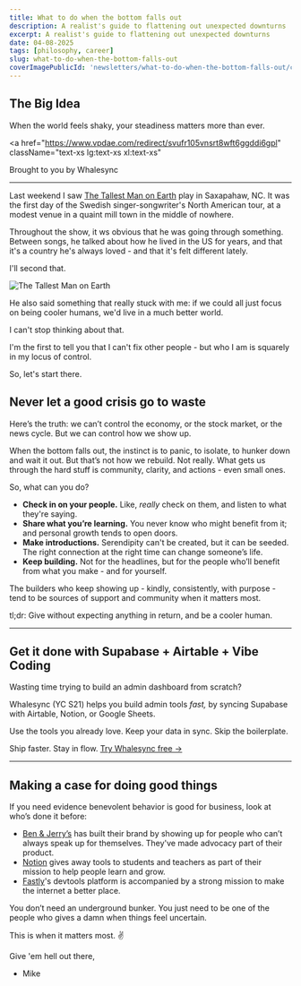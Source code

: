 ```yaml
---
title: What to do when the bottom falls out
description: A realist's guide to flattening out unexpected downturns
excerpt: A realist's guide to flattening out unexpected downturns
date: 04-08-2025
tags: [philosophy, career]
slug: what-to-do-when-the-bottom-falls-out
coverImagePublicId: 'newsletters/what-to-do-when-the-bottom-falls-out/cover'
---
```


## The Big Idea

When the world feels shaky, your steadiness matters more than ever.

<a
  href="https://www.vpdae.com/redirect/svufr105vnsrt8wft6ggddi6gpl"
  className="text-xs lg:text-xs xl:text-xs"
>
  Brought to you by Whalesync
</a>

---

Last weekend I saw [The Tallest Man on Earth](https://thetallestmanonearth.com/) play in Saxapahaw, NC. It was the first day of the Swedish singer-songwriter's North American tour, at a modest venue in a quaint mill town in the middle of nowhere.

Throughout the show, it ws obvious that he was going through something. Between songs, he talked about how he lived in the US for years, and that it's a country he's always loved - and that it's felt different lately.

I'll second that.

<Image
  publicId="newsletters/what-to-do-when-the-bottom-falls-out/tallest-man"
  alt="The Tallest Man on Earth"
/>

He also said something that really stuck with me: if we could all just focus on being cooler humans, we'd live in a much better world.

I can't stop thinking about that.

I'm the first to tell you that I can't fix other people - but who I am is squarely in my locus of control.

So, let's start there.

## Never let a good crisis go to waste

Here’s the truth: we can’t control the economy, or the stock market, or the news cycle.
But we can control how we show up.

When the bottom falls out, the instinct is to panic, to isolate, to hunker down and wait it out. But that’s not how we rebuild. Not really. What gets us through the hard stuff is community, clarity, and actions - even small ones.

So, what can you do?

- **Check in on your people.** Like, _really_ check on them, and listen to what they're saying.
- **Share what you’re learning.** You never know who might benefit from it; and personal growth tends to open doors.
- **Make introductions.** Serendipity can't be created, but it can be seeded. The right connection at the right time can change someone’s life.
- **Keep building.** Not for the headlines, but for the people who’ll benefit from what you make - and for yourself.

The builders who keep showing up - kindly, consistently, with purpose - tend to be sources of support and community when it matters most.

tl;dr: Give without expecting anything in return, and be a cooler human.

---

## Get it done with Supabase + Airtable + Vibe Coding

Wasting time trying to build an admin dashboard from scratch?

Whalesync (YC S21) helps you build admin tools _fast,_ by syncing Supabase with Airtable, Notion, or Google Sheets.

Use the tools you already love. Keep your data in sync. Skip the boilerplate.

Ship faster. Stay in flow. [Try Whalesync free →](https://www.vpdae.com/redirect/svufr105vnsrt8wft6ggddi6gpl) <img src='https://www.vpdae.com/open/9be07c5e.gif?opens=1' width='1' height='1' />

---

## Making a case for doing good things

If you need evidence benevolent behavior is good for business, look at who’s done it before:

- [Ben & Jerry’s](https://www.benjerry.com/values) has built their brand by showing up for people who can’t always speak up for themselves. They've made advocacy part of their product.
- [Notion](https://www.notion.com/product/notion-for-education) gives away tools to students and teachers as part of their mission to help people learn and grow.
- [Fastly](https://www.fastly.com/company)'s devtools platform is accompanied by a strong mission to make the internet a better place.

You don’t need an underground bunker. You just need to be one of the people who gives a damn when things feel uncertain.

This is when it matters most. ✌️

Give 'em hell out there,

- Mike
